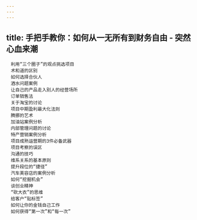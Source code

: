 ```yaml
---
---
---
```

title: 手把手教你：如何从一无所有到财务自由 - 突然心血来潮
---


```
　利用“三个圈子”的观点挑选项目
　术和道的区别
　如何选择合伙人
　酒水问题案例
　让自己的产品走入别人的经营场所
　订单销售法
　关于淘宝的讨论
　项目中期盈利最大化法则
　腾挪的艺术
　加油站案例分析
　内部管理问题的讨论
　特产营销案例分析
　项目成熟运营期的3件必备武器
　项目考察的误区
　沟通的技巧
　维系关系的基本原则
　提升段位的“捷径”
　汽车美容店的案例分析
　如何“挖掘机会”
　谈创业精神
　“砍大衣”的思维
　给客户“贴标签”
　如何让你的金钱自己工作
　如何获得“第一次”和“每一次”
```